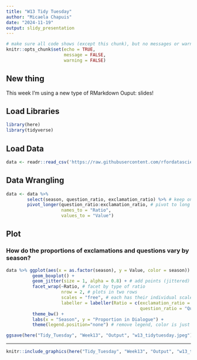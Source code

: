 ```yaml
---
title: "W13 Tidy Tuesday"
author: "Micaela Chapuis"
date: "2024-11-19"
output: slidy_presentation
---
```


```r
# make sure all code shows (except this chunk), but no messages or warnings
knitr::opts_chunk$set(echo = TRUE,
                      message = FALSE,
                      warning = FALSE)
```

## New thing {.bigger}
This week I'm using a new type of RMarkdown Ouput: slides!

## Load Libraries {.bigger}
```r
library(here)
library(tidyverse)
```

## Load Data {.bigger}
```r
data <- readr::read_csv('https://raw.githubusercontent.com/rfordatascience/tidytuesday/master/data/2024/2024-11-19/episode_metrics.csv')
```

## Data Wrangling {.bigger}
```r
data <- data %>% 
        select(season, question_ratio, exclamation_ratio) %>% # keep only these columns
        pivot_longer(question_ratio:exclamation_ratio, # pivot to long
                     names_to = "Ratio", 
                     values_to = "Value") 
```

## Plot
### How do the proportions of exclamations and questions vary by season?
```r
data %>% ggplot(aes(x = as.factor(season), y = Value, color = season)) + 
          geom_boxplot() + 
          geom_jitter(size = 1, alpha = 0.8) + # add points (jittered)
          facet_wrap(~Ratio, # facet by type of ratio
                     nrow = 2, # plots in two rows
                     scales = "free", # each has their individual scale
                     labeller = labeller(Ratio = c(exclamation_ratio = "Exclamations!", # change facet labels
                                                   question_ratio = "Questions?"))) +
          theme_bw() +
          labs(x = "Season", y = "Proportion in Dialogue") + 
          theme(legend.position="none") # remove legend, color is just for fun

ggsave(here("Tidy_Tuesday", "Week13", "Output", "w13_tidytuesday.jpeg"))
```
---
```r
knitr::include_graphics(here("Tidy_Tuesday", "Week13", "Output", "w13_tidytuesday.jpeg")) # make plot apear in new slide
```

